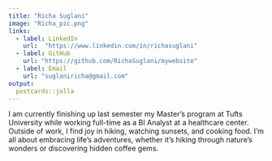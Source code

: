 ```yaml
---
title: "Richa Suglani"
image: "Richa_pic.png"
links:
  - label: LinkedIn
    url:  "https://www.linkedin.com/in/richasuglani"
  - label: GitHub
    url: "https://github.com/RichaSuglani/mywebsite"
  - label: Email
    url: "suglaniricha@gmail.com"
output:
  postcards::jolla
---
```

I am currently finishing up last semester my Master's program at Tufts University while working full-time as a BI Analyst at a healthcare center. 
Outside of work, I find joy in hiking, watching sunsets, and cooking food. I'm all about embracing life's adventures, whether it's hiking through nature's wonders or discovering hidden coffee gems.

